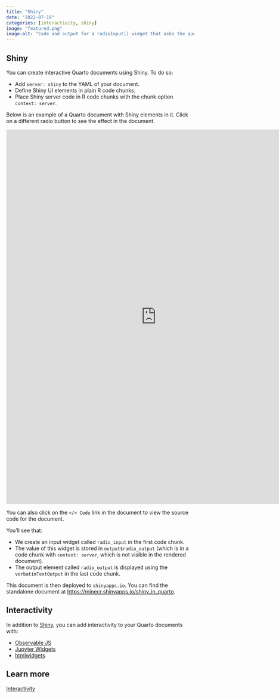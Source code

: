 ```yaml
---
title: "Shiny"
date: "2022-07-19"
categories: [interactivity, shiny]
image: "featured.png"
image-alt: "Code and output for a radioInput() widget that asks the question Are you a cat or dog person? with choices Cat person, Dog person, Don't make me choose, and Neither. An arrow points to code for defining output$radio_output that places the widget value in a renderPrint() function. Finally, code and output for rendering the widget value with verbatimTextOutput(). Complete code can be found in the blog post."
---
```


## Shiny

You can create interactive Quarto documents using Shiny.
To do so:

-   Add `server: shiny` to the YAML of your document.
-   Define Shiny UI elements in plain R code chunks.
-   Place Shiny server code in R code chunks with the chunk option `context: server`.

Below is an example of a Quarto document with Shiny elements in it.
Click on a different radio button to see the effect in the document.

```{=html}
<iframe width="800px" height="1000px" style="border:2px solid #dee2e6;" src="https://minecr.shinyapps.io/shiny_in_quarto/"></iframe>
```
You can also click on the `</> Code` link in the document to view the source code for the document.

You'll see that:

-   We create an input widget called `radio_input` in the first code chunk.
-   The value of this widget is stored in `output$radio_output` (which is in a code chunk with `context: server`, which is not visible in the rendered document).
-   The output element called `radio_output` is displayed using the `verbatimTextOutput` in the last code chunk.

This document is then deployed to `shinyapps.io`.
You can find the standalone document at [https://minecr.shinyapps.io/shiny_in_quarto](https://minecr.shinyapps.io/shiny_in_quarto/).

## Interactivity

In addition to [Shiny](https://quarto.org/docs/interactive/shiny/), you can add interactivity to your Quarto documents with:

-   [Observable JS](https://quarto.org/docs/interactive/ojs/)
-   [Jupyter Widgets](https://quarto.org/docs/interactive/widgets/jupyter.html)
-   [htmlwidgets](https://quarto.org/docs/interactive/widgets/htmlwidgets.html)

## Learn more

[Interactivity](https://quarto.org/docs/interactive/)
